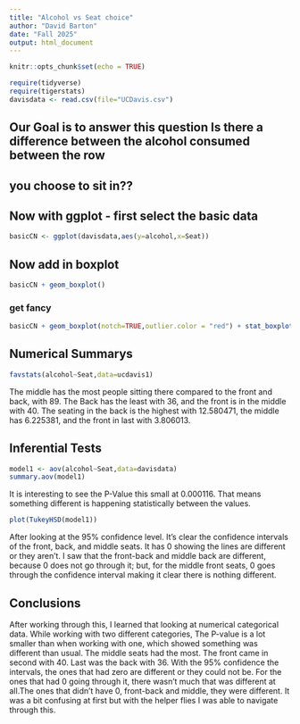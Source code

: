 ```yaml
---
title: "Alcohol vs Seat choice"
author: "David Barton"
date: "Fall 2025"
output: html_document
---
```


```r
knitr::opts_chunk$set(echo = TRUE)
```

```r
require(tidyverse)
require(tigerstats)
davisdata <- read.csv(file="UCDavis.csv")
```
## Our Goal is to answer this question Is there a difference between the alcohol consumed between the row
## you choose to sit in??

## Now with ggplot - first select the basic data

```r
basicCN <- ggplot(davisdata,aes(y=alcohol,x=Seat))
```
## Now add in boxplot

```r
basicCN + geom_boxplot()
```
  
  
### get fancy  

```r
basicCN + geom_boxplot(notch=TRUE,outlier.color = "red") + stat_boxplot(geom ='errorbar') + labs(title="Fancy notch boxplot \n with 2 lines")
```

## Numerical Summarys 

```r
favstats(alcohol~Seat,data=ucdavis1)
```

The middle has the most people sitting there compared to the front and back, with 89. The Back has the least with 36, and the front is in the middle with 40. The seating in the back is the highest with 12.580471, the middle has 6.225381, and the front in last with 3.806013.

## Inferential Tests

```r
model1 <- aov(alcohol~Seat,data=davisdata)
summary.aov(model1)
```

It is interesting to see the P-Value this small at 0.000116. That means something different is happening statistically between the values.  

```r
plot(TukeyHSD(model1))
```

After looking at the 95% confidence level. It's clear the confidence intervals of the front, back, and middle seats. It has 0 showing the lines are different or they aren't. I saw that the front-back and middle back are different, because 0 does not go through it; but, for the middle front seats, 0 goes through the confidence interval making it clear there is nothing different.   

## Conclusions

After working through this, I learned that looking at numerical categorical data. While working with two different categories, The P-value is a lot smaller than when working with one, which showed something was different than usual. The middle seats had the most. The front came in second with 40. Last was the back with 36. With the 95% confidence the intervals, the ones that had zero are different or they could not be. For the ones that had 0 going through it, there wasn't much that was different at all.The ones that didn't have 0, front-back and middle, they were different. It was a bit confusing at first but with the helper flies I was able to navigate through this.

